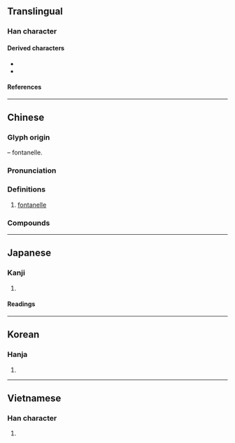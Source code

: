 {{character info}}
==Translingual==

===Han character===
{{Han char|rn=31|rad=囗|as=03|sn=6|four=26000|canj=HWK|ids=⿱丿龱}}

====Derived characters====
* {{l|mul|[[𠈈]], [[𠱖]], [[𡜧]], [[𡶯]], [[𢫥]], [[𣳦]], [[㭡]], [[𰡹]], [[硇]], [[𥿳]], [[䛜]], [[𧳄]], [[𣬈]], [[䪿]], [[𦤟]], [[𠒆]], [[𢆿]], [[𢍄]], [[𠂺]], [[恖]], [[𣬉]], [[𠃼]], [[𢇆]], [[𡿺]]}}
* {{l|mul|[[𢡔]], [[𦦉]], [[𡢗]], [[𢍱]], [[𦦒]], [[𪾙]], [[𥝈]], [[𤐫]], [[𦦤]], [[䢉]], [[𦦥]], [[𤬟]], [[𦦷]], [[𤬢]], [[𦧂]], [[𢍹]], [[𨑋]], [[㒨]], [[𤅌]], [[𤦑]], [[𧏩]], [[𧮏]], [[𨩬]], [[𨯥]], [[𩔅]], [[𨟋]]}}

====References====
{{Han ref|kx=0216.270|dkj=04691|dj=0444.010|hdz=10713.030|uh=56DF|ud=22239|bh=C9C7|bd=51655}}

----

==Chinese==
{{zh-forms|alt=𠙷-ancient,䪿,顖,𦞤}}

===Glyph origin===
{{Han etym}}
{{liushu|p}} – fontanelle.

===Pronunciation===
{{zh-pron
|m=xìn
|c=seon3,seon3-2
|md=séng
|mn=sìn
|w=2xin
|mc=y
|oc=y
|cat=n
}}

===Definitions===
{{zh-hanzi}}

# {{lb|zh|anatomy}} [[fontanelle]]

===Compounds===
{{zh-der|囟門|頭囟|頫囟|囟腦門}}

----

==Japanese==

===Kanji===
{{ja-kanji|grade=|rs=囗03}}

# {{rfdef|ja|sort=囗03}}

====Readings====
{{ja-readings|on=しん, し|kun=ひよめき}}

----

==Korean==

===Hanja===
{{ko-hanja|hangeul=신|rv=sin|mr=sin|y=sin}}

# {{rfdef|ko|sort=囗03}}

----

==Vietnamese==

===Han character===
{{vi-readings|reading=tín|rs=囗03}}

# {{rfdef|vi|sort=囗03}}